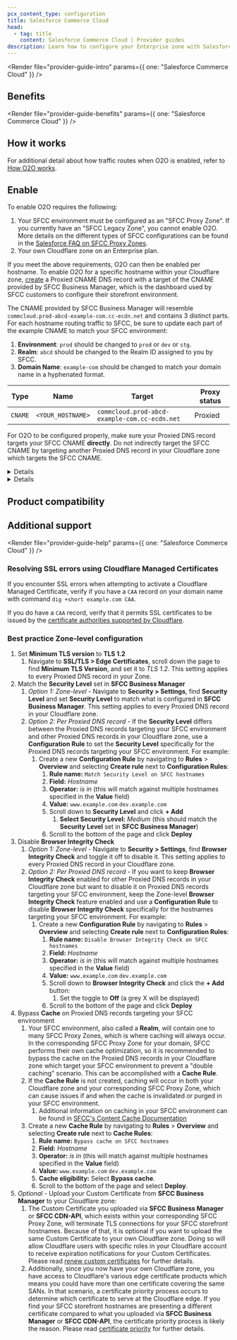 ```yaml
---
pcx_content_type: configuration
title: Salesforce Commerce Cloud
head:
  - tag: title
    content: Salesforce Commerce Cloud | Provider guides
description: Learn how to configure your Enterprise zone with Salesforce Commerce Cloud.
---
```



<Render
	file="provider-guide-intro"
	params={{ one: "Salesforce Commerce Cloud" }}
/>

## Benefits

<Render
	file="provider-guide-benefits"
	params={{ one: "Salesforce Commerce Cloud" }}
/>

## How it works

For additional detail about how traffic routes when O2O is enabled, refer to [How O2O works](/cloudflare-for-platforms/cloudflare-for-saas/saas-customers/how-it-works/).

## Enable

To enable O2O requires the following:

1. Your SFCC environment must be configured as an "SFCC Proxy Zone". If you currently have an "SFCC Legacy Zone", you cannot enable O2O. More details on the different types of SFCC configurations can be found in the [Salesforce FAQ on SFCC Proxy Zones](https://help.salesforce.com/s/articleView?id=cc.b2c_ecdn_proxy_zone_faq.htm&type=5).
2. Your own Cloudflare zone on an Enterprise plan.

If you meet the above requirements, O2O can then be enabled per hostname. To enable O2O for a specific hostname within your Cloudflare zone, [create](/dns/manage-dns-records/how-to/create-dns-records/#create-dns-records) a Proxied CNAME DNS record with a target of the CNAME provided by SFCC Business Manager, which is the dashboard used by SFCC customers to configure their storefront environment.

The CNAME provided by SFCC Business Manager will resemble `commcloud.prod-abcd-example-com.cc-ecdn.net` and contains 3 distinct parts. For each hostname routing traffic to SFCC, be sure to update each part of the example CNAME to match your SFCC environment:

1. **Environment**: `prod` should be changed to `prod` or `dev` or `stg`.
2. **Realm**: `abcd` should be changed to the Realm ID assigned to you by SFCC.
3. **Domain Name**: `example-com` should be changed to match your domain name in a hyphenated format.

| Type    | Name              | Target                                        | Proxy status |
| ------- | ----------------- | --------------------------------------------- | ------------ |
| `CNAME` | `<YOUR_HOSTNAME>` | `commcloud.prod-abcd-example-com.cc-ecdn.net` | Proxied      |

For O2O to be configured properly, make sure your Proxied DNS record targets your SFCC CNAME **directly**. Do not indirectly target the SFCC CNAME by targeting another Proxied DNS record in your Cloudflare zone which targets the SFCC CNAME.

<Details header="Correct configuration">

For example, if the hostnames routing traffic to SFCC are `www.example.com` and `preview.example.com`, the following is a **correct** configuration in your Cloudflare zone:

| Type    | Name                  | Target                                        | Proxy status |
| ------- | --------------------- | --------------------------------------------- | ------------ |
| `CNAME` | `www.example.com`     | `commcloud.prod-abcd-example-com.cc-ecdn.net` | Proxied      |
| `CNAME` | `preview.example.com` | `commcloud.prod-abcd-example-com.cc-ecdn.net` | Proxied      |

</Details>

<Details header="Incorrect configuration">

And, the following is an **incorrect** configuration because `preview.example.com` indirectly targets the SFCC CNAME via the `www.example.com` Proxied DNS record, which means O2O will not be properly enabled for hostname `preview.example.com`:

| Type    | Name                  | Target                                        | Proxy status |
| ------- | --------------------- | --------------------------------------------- | ------------ |
| `CNAME` | `www.example.com`     | `commcloud.prod-abcd-example-com.cc-ecdn.net` | Proxied      |
| `CNAME` | `preview.example.com` | `www.example.com`                             | Proxied      |

</Details>

## Product compatibility

<Render file="provider-guide-compatibility" />

## Additional support

<Render
	file="provider-guide-help"
	params={{ one: "Salesforce Commerce Cloud" }}
/>

### Resolving SSL errors using Cloudflare Managed Certificates

If you encounter SSL errors when attempting to activate a Cloudflare Managed Certificate, verify if you have a `CAA` record on your domain name with command `dig +short example.com CAA`.

If you do have a `CAA` record, verify that it permits SSL certificates to be issued by the [certificate authorities supported by Cloudflare](/ssl/reference/certificate-authorities/).

### Best practice Zone-level configuration

1. Set **Minimum TLS version** to **TLS 1.2**
   1. Navigate to **SSL/TLS > Edge Certificates**, scroll down the page to find **Minimum TLS Version**, and set it to _TLS 1.2_. This setting applies to every Proxied DNS record in your Zone.
2. Match the **Security Level** set in **SFCC Business Manager**
   1. _Option 1: Zone-level_ - Navigate to **Security > Settings**, find **Security Level** and set **Security Level** to match what is configured in **SFCC Business Manager**. This setting applies to every Proxied DNS record in your Cloudflare zone.
   2. _Option 2: Per Proxied DNS record_ - If the **Security Level** differs between the Proxied DNS records targeting your SFCC environment and other Proxied DNS records in your Cloudflare zone, use a **Configuration Rule** to set the **Security Level** specifically for the Proxied DNS records targeting your SFCC environment. For example:
      1. Create a new **Configuration Rule** by navigating to **Rules** > **Overview** and selecting **Create rule** next to **Configuration Rules**:
         1. **Rule name:** `Match Security Level on SFCC hostnames`
         2. **Field:** _Hostname_
         3. **Operator:** _is in_ (this will match against multiple hostnames specified in the **Value** field)
         4. **Value:** `www.example.com` `dev.example.com`
         5. Scroll down to **Security Level** and click **+ Add**
            1. **Select Security Level:** _Medium_ (this should match the **Security Level** set in **SFCC Business Manager**)
         6. Scroll to the bottom of the page and click **Deploy**
3. Disable **Browser Integrity Check**
   1. _Option 1: Zone-level_ - Navigate to **Security > Settings**, find **Browser Integrity Check** and toggle it off to disable it. This setting applies to every Proxied DNS record in your Cloudflare zone.
   2. _Option 2: Per Proxied DNS record_ - If you want to keep **Browser Integrity Check** enabled for other Proxied DNS records in your Cloudflare zone but want to disable it on Proxied DNS records targeting your SFCC environment, keep the Zone-level **Browser Integrity Check** feature enabled and use a **Configuration Rule** to disable **Browser Integrity Check** specifically for the hostnames targeting your SFCC environment. For example:
      1. Create a new **Configuration Rule** by navigating to **Rules** > **Overview** and selecting **Create rule** next to **Configuration Rules**:
         1. **Rule name:** `Disable Browser Integrity Check on SFCC hostnames`
         2. **Field:** _Hostname_
         3. **Operator:** _is in_ (this will match against multiple hostnames specified in the **Value** field)
         4. **Value:** `www.example.com` `dev.example.com`
         5. Scroll down to **Browser Integrity Check** and click the **+ Add** button:
            1. Set the toggle to **Off** (a grey X will be displayed)
         6. Scroll to the bottom of the page and click **Deploy**
4. Bypass **Cache** on Proxied DNS records targeting your SFCC environment
   1. Your SFCC environment, also called a **Realm**, will contain one to many SFCC Proxy Zones, which is where caching will always occur. In the corresponding SFCC Proxy Zone for your domain, SFCC performs their own cache optimization, so it is recommended to bypass the cache on the Proxied DNS records in your Cloudflare zone which target your SFCC environment to prevent a "double caching" scenario. This can be accomplished with a **Cache Rule**.
   2. If the **Cache Rule** is not created, caching will occur in both your Cloudflare zone and your corresponding SFCC Proxy Zone, which can cause issues if and when the cache is invalidated or purged in your SFCC environment.
      1. Additional information on caching in your SFCC environment can be found in [SFCC's Content Cache Documentation](https://developer.salesforce.com/docs/commerce/b2c-commerce/guide/b2c-content-cache.html)
   3. Create a new **Cache Rule** by navigating to **Rules** > **Overview** and selecting **Create rule** next to **Cache Rules**:
      1. **Rule name:** `Bypass cache on SFCC hostnames`
      2. **Field:** _Hostname_
      3. **Operator:** _is in_ (this will match against multiple hostnames specified in the **Value** field)
      4. **Value:** `www.example.com` `dev.example.com`
      5. **Cache eligibility:** Select **Bypass cache**.
      6. Scroll to the bottom of the page and select **Deploy**.
5. _Optional_ - Upload your Custom Certificate from **SFCC Business Manager** to your Cloudflare zone:
   1. The Custom Certificate you uploaded via **SFCC Business Manager** or **SFCC CDN-API**, which exists within your corresponding SFCC Proxy Zone, will terminate TLS connections for your SFCC storefront hostnames. Because of that, it is optional if you want to upload the same Custom Certificate to your own Cloudflare zone. Doing so will allow Cloudflare users with specific roles in your Cloudflare account to receive expiration notifications for your Custom Certificates. Please read [renew custom certificates](/ssl/edge-certificates/custom-certificates/renewing/#renew-custom-certificates) for further details.
   2. Additionally, since you now have your own Cloudflare zone, you have access to Cloudflare's various edge certificate products which means you could have more than one certificate covering the same SANs. In that scenario, a certificate priority process occurs to determine which certificate to serve at the Cloudflare edge. If you find your SFCC storefront hostnames are presenting a different certificate compared to what you uploaded via **SFCC Business Manager** or **SFCC CDN-API**, the certificate priority process is likely the reason. Please read [certificate priority](/ssl/reference/certificate-and-hostname-priority/#certificate-deployment) for further details.
